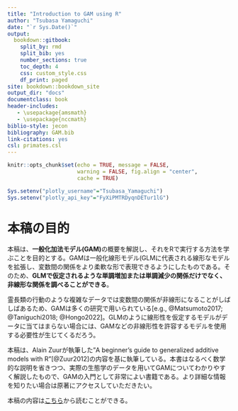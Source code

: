 ```yaml
--- 
title: "Introduction to GAM using R"
author: "Tsubasa Yamaguchi"
date: "`r Sys.Date()`"
output: 
  bookdown::gitbook:
    split_by: rmd  
    split_bib: yes  
    number_sections: true   
    toc_depth: 4 
    css: custom_style.css   
    df_print: paged
site: bookdown::bookdown_site  
output_dir: "docs"  
documentclass: book  
header-includes:
   - \usepackage{amsmath}
   - \usepackage{nccmath}
biblio-style: jecon    
bibliography: GAM.bib   
link-citations: yes
csl: primates.csl
---
```


```r
knitr::opts_chunk$set(echo = TRUE, message = FALSE,
                      warning = FALSE, fig.align = "center",
                      cache = TRUE)

Sys.setenv("plotly_username"="Tsubasa_Yamaguchi")
Sys.setenv("plotly_api_key"="FyXiPMTRDyqnDETur1lG")
```

# 本稿の目的 {-}   
本稿は、**一般化加法モデル(GAM)**の概要を解説し、それをRで実行する方法を学ぶことを目的とする。GAMは一般化線形モデル(GLMに代表される線形なモデルを拡張し、変数間の関係をより柔軟な形で表現できるようにしたものである。そのため、**GLMで仮定されるような単調増加または単調減少の関係だけでなく、非線形な関係を調べることができる**。  

霊長類の行動のような複雑なデータでは変数間の関係が非線形になることがしばしばあるため、GAMは多くの研究で用いられている[e.g., @Matsumoto2017; @Taniguchi2018; @Hongo2022]。GLMのように線形性を仮定するモデルがデータに当てはまらない場合には、GAMなどの非線形性を許容するモデルを使用する必要性が生じてくるだろう。  

本稿は、Alain Zuurが執筆した"A beginner's guide to generalized additive models with R"[@Zuur2012]の内容を基に執筆している。本書はなるべく数学的な説明を省きつつ、実際の生態学のデータを用いてGAMについてわかりやすく解説したもので、GAMの入門として非常によい書籍である。より詳細な情報を知りたい場合は原著にアクセスしていただきたい。  

本稿の内容は[こちら](https://tsubasayamaguchi-jinrui.github.io/GAM_nyuumon/)から読むことができる。  